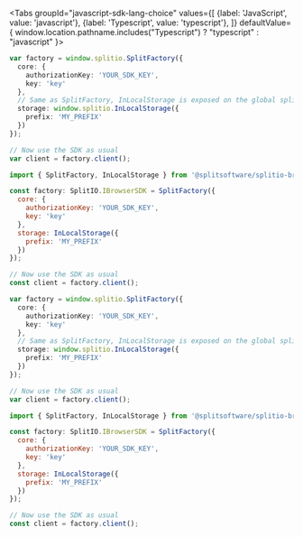 
<Tabs
  groupId="javascript-sdk-lang-choice"
  values={[
    {label: 'JavaScript', value: 'javascript'},
    {label: 'Typescript', value: 'typescript'},
  ]} defaultValue={ window.location.pathname.includes("Typescript") ? "typescript" : "javascript" }>
  <TabItem value="javascript">

```typescript title="With full bundle from CDN"
var factory = window.splitio.SplitFactory({
  core: {
    authorizationKey: 'YOUR_SDK_KEY',
    key: 'key'
  },
  // Same as SplitFactory, InLocalStorage is exposed on the global splitio object
  storage: window.splitio.InLocalStorage({
    prefix: 'MY_PREFIX'
  })
});

// Now use the SDK as usual
var client = factory.client();
```

```javascript title="With NPM package"
import { SplitFactory, InLocalStorage } from '@splitsoftware/splitio-browserjs';

const factory: SplitIO.IBrowserSDK = SplitFactory({
  core: {
    authorizationKey: 'YOUR_SDK_KEY',
    key: 'key'
  },
  storage: InLocalStorage({
    prefix: 'MY_PREFIX'
  })
});

// Now use the SDK as usual
const client = factory.client();
```

  </TabItem>
  <TabItem value="typescript">

```typescript title="With full bundle from CDN"
var factory = window.splitio.SplitFactory({
  core: {
    authorizationKey: 'YOUR_SDK_KEY',
    key: 'key'
  },
  // Same as SplitFactory, InLocalStorage is exposed on the global splitio object
  storage: window.splitio.InLocalStorage({
    prefix: 'MY_PREFIX'
  })
});

// Now use the SDK as usual
var client = factory.client();
```

```javascript title="With NPM package"
import { SplitFactory, InLocalStorage } from '@splitsoftware/splitio-browserjs';

const factory: SplitIO.IBrowserSDK = SplitFactory({
  core: {
    authorizationKey: 'YOUR_SDK_KEY',
    key: 'key'
  },
  storage: InLocalStorage({
    prefix: 'MY_PREFIX'
  })
});

// Now use the SDK as usual
const client = factory.client();
```

  </TabItem>
</Tabs>